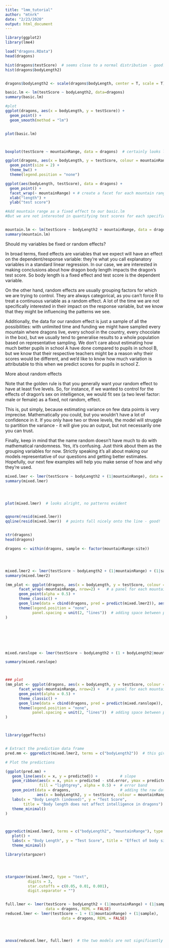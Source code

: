 ```yaml
---
title: "lmm_tutorial"
author: "mtnrk"
date: "2/23/2020"
output: html_document
---
```


```r
library(ggplot2)
library(lme4)

load("dragons.RData")
head(dragons)

hist(dragons$testScore)  # seems close to a normal distribution - good!
hist(dragons$bodyLength2)


dragons$bodyLength2 <- scale(dragons$bodyLength, center = T, scale = T)

basic.lm <- lm(testScore ~ bodyLength2, data=dragons)
summary(basic.lm)

#plot
ggplot(dragons, aes(x = bodyLength, y = testScore)) +
  geom_point() +
  geom_smooth(method = "lm")


plot(basic.lm)



boxplot(testScore ~ mountainRange, data = dragons)  # certainly looks like something is going on here

ggplot(dragons, aes(x = bodyLength, y = testScore, colour = mountainRange)) +
  geom_point(size = 2) +
  theme_bw() +
  theme(legend.position = "none")

ggplot(aes(bodyLength, testScore), data = dragons) + 
  geom_point() + 
  facet_wrap(~ mountainRange) + # create a facet for each mountain range
  xlab("length") + 
  ylab("test score")

#Add mountain range as a fixed effect to our basic.lm 
#But we are not interested in quantifying test scores for each specific mountain range: we just want to know whether body length affects test scores and we want to simply control for the variation coming from mountain ranges.


mountain.lm <- lm(testScore ~ bodyLength2 + mountainRange, data = dragons)
summary(mountain.lm)

```

Should my variables be fixed or random effects?

In broad terms, fixed effects are variables that we expect will have an effect on the dependent/response variable: they’re what you call explanatory variables in a standard linear regression. In our case, we are interested in making conclusions about how dragon body length impacts the dragon’s test score. So body length is a fixed effect and test score is the dependent variable.

On the other hand, random effects are usually grouping factors for which we are trying to control. They are always categorical, as you can’t force R to treat a continuous variable as a random effect. A lot of the time we are not specifically interested in their impact on the response variable, but we know that they might be influencing the patterns we see.

Additionally, the data for our random effect is just a sample of all the possibilities: with unlimited time and funding we might have sampled every mountain where dragons live, every school in the country, every chocolate in the box), but we usually tend to generalise results to a whole population based on representative sampling. We don’t care about estimating how much better pupils in school A have done compared to pupils in school B, but we know that their respective teachers might be a reason why their scores would be different, and we’d like to know how much variation is attributable to this when we predict scores for pupils in school Z.



More about random effects

Note that the golden rule is that you generally want your random effect to have at least five levels. So, for instance, if we wanted to control for the effects of dragon’s sex on intelligence, we would fit sex (a two level factor: male or female) as a fixed, not random, effect.

This is, put simply, because estimating variance on few data points is very imprecise. Mathematically you could, but you wouldn’t have a lot of confidence in it. If you only have two or three levels, the model will struggle to partition the variance - it will give you an output, but not necessarily one you can trust.

Finally, keep in mind that the name random doesn’t have much to do with mathematical randomness. Yes, it’s confusing. Just think about them as the grouping variables for now. Strictly speaking it’s all about making our models representative of our questions and getting better estimates. Hopefully, our next few examples will help you make sense of how and why they’re used.


```r
mixed.lmer <- lmer(testScore ~ bodyLength2 + (1|mountainRange), data = dragons)
summary(mixed.lmer)




plot(mixed.lmer)  # looks alright, no patterns evident


qqnorm(resid(mixed.lmer))
qqline(resid(mixed.lmer))  # points fall nicely onto the line - good!


str(dragons)
head(dragons)

dragons <- within(dragons, sample <- factor(mountainRange:site))




mixed.lmer2 <- lmer(testScore ~ bodyLength2 + (1|mountainRange) + (1|sample), data = dragons)  # the syntax stays the same, but now the nesting is taken into account
summary(mixed.lmer2)
```


```r



(mm_plot <- ggplot(dragons, aes(x = bodyLength, y = testScore, colour = site)) +
      facet_wrap(~mountainRange, nrow=2) +   # a panel for each mountain range
      geom_point(alpha = 0.5) +
      theme_classic() +
      geom_line(data = cbind(dragons, pred = predict(mixed.lmer2)), aes(y = pred), size = 1) +  # adding predicted line from mixed model 
      theme(legend.position = "none",
            panel.spacing = unit(2, "lines"))  # adding space between panels
)







mixed.ranslope <- lmer(testScore ~ bodyLength2 + (1 + bodyLength2|mountainRange/site), data = dragons) 

summary(mixed.ranslope)



### plot
(mm_plot <- ggplot(dragons, aes(x = bodyLength, y = testScore, colour = site)) +
      facet_wrap(~mountainRange, nrow=2) +   # a panel for each mountain range
      geom_point(alpha = 0.5) +
      theme_classic() +
      geom_line(data = cbind(dragons, pred = predict(mixed.ranslope)), aes(y = pred), size = 1) +  # adding predicted line from mixed model 
      theme(legend.position = "none",
            panel.spacing = unit(2, "lines"))  # adding space between panels
)




```

```r
library(ggeffects)


# Extract the prediction data frame
pred.mm <- ggpredict(mixed.lmer2, terms = c("bodyLength2"))  # this gives overall predictions for the model

# Plot the predictions 

(ggplot(pred.mm) + 
   geom_line(aes(x = x, y = predicted)) +          # slope
   geom_ribbon(aes(x = x, ymin = predicted - std.error, ymax = predicted + std.error), 
               fill = "lightgrey", alpha = 0.5) +  # error band
   geom_point(data = dragons,                      # adding the raw data (scaled values)
              aes(x = bodyLength2, y = testScore, colour = mountainRange)) + 
   labs(x = "Body Length (indexed)", y = "Test Score", 
        title = "Body length does not affect intelligence in dragons") + 
   theme_minimal()
)



ggpredict(mixed.lmer2, terms = c("bodyLength2", "mountainRange"), type = "re") %>% 
   plot() +
   labs(x = "Body Length", y = "Test Score", title = "Effect of body size on intelligence in dragons") + 
   theme_minimal()

library(stargazer)




stargazer(mixed.lmer2, type = "text",
          digits = 3,
          star.cutoffs = c(0.05, 0.01, 0.001),
          digit.separator = "")



```
```r


full.lmer <- lmer(testScore ~ bodyLength2 + (1|mountainRange) + (1|sample), 
				  data = dragons, REML = FALSE)
reduced.lmer <- lmer(testScore ~ 1 + (1|mountainRange) + (1|sample), 
					     data = dragons, REML = FALSE)




anova(reduced.lmer, full.lmer)  # the two models are not significantly different



```

